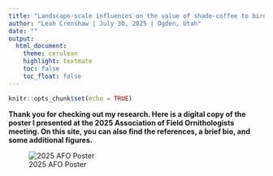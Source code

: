 ```yaml
---
title: "Landscape-scale influences on the value of shade-coffee to birds in the Panamanian Highlands"
author: "Leah Crenshaw | July 30, 2025 | Ogden, Utah"
date: ""
output: 
  html_document:
    theme: cerulean
    highlight: textmate
    toc: false 
    toc_float: false
---
```


```r
knitr::opts_chunk$set(echo = TRUE)
```

**Thank you for checking out my research. Here is a digital copy of the poster I presented at the 2025 Association of Field Ornithologists meeting. On this site, you can also find the references, a brief bio, and some additional figures.**

![2025 AFO Poster](AFO2025Poster.jpg)

